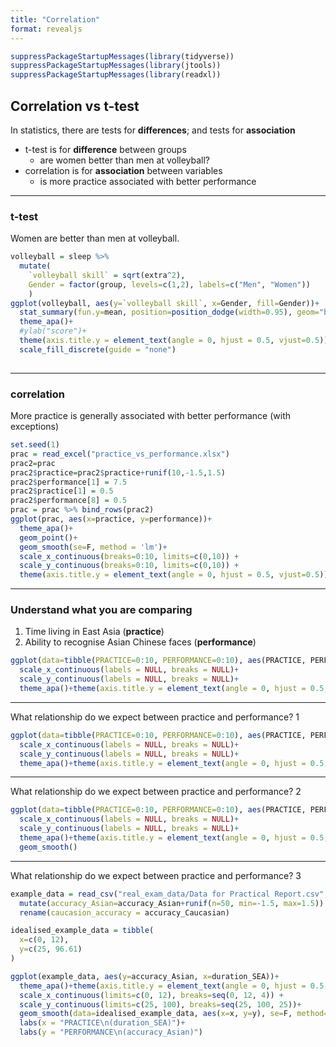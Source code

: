 ```yaml
---
title: "Correlation"
format: revealjs
---
```


```r
suppressPackageStartupMessages(library(tidyverse))
suppressPackageStartupMessages(library(jtools))
suppressPackageStartupMessages(library(readxl))
```


## Correlation vs t-test

In statistics, there are tests for __differences__; and tests for __association__

* t-test is for __difference__ between groups
  * are women better than men at volleyball?
* correlation is for __association__ between variables
  * is more practice associated with better performance

---

### t-test

Women are better than men at volleyball.

```r
volleyball = sleep %>% 
  mutate(
    `volleyball skill` = sqrt(extra^2),
    Gender = factor(group, levels=c(1,2), labels=c("Men", "Women"))
    )
ggplot(volleyball, aes(y=`volleyball skill`, x=Gender, fill=Gender))+
  stat_summary(fun.y=mean, position=position_dodge(width=0.95), geom="bar")+
  theme_apa()+
  #ylab("score")+
  theme(axis.title.y = element_text(angle = 0, hjust = 0.5, vjust=0.5))+
  scale_fill_discrete(guide = "none")
  
```

---

### correlation

More practice is generally associated with better performance (with exceptions)

```r
set.seed(1)
prac = read_excel("practice_vs_performance.xlsx") 
prac2=prac
prac2$practice=prac2$practice+runif(10,-1.5,1.5)
prac2$performance[1] = 7.5
prac2$practice[1] = 0.5
prac2$performance[8] = 0.5
prac = prac %>% bind_rows(prac2)
ggplot(prac, aes(x=practice, y=performance))+
  theme_apa()+
  geom_point()+
  geom_smooth(se=F, method = 'lm')+
  scale_x_continuous(breaks=0:10, limits=c(0,10)) +
  scale_y_continuous(breaks=0:10, limits=c(0,10)) +
  theme(axis.title.y = element_text(angle = 0, hjust = 0.5, vjust=0.5))
```

---


### Understand what you are comparing

1. Time living in East Asia (__practice__)
2. Ability to recognise Asian Chinese faces (__performance__)


```r
ggplot(data=tibble(PRACTICE=0:10, PERFORMANCE=0:10), aes(PRACTICE, PERFORMANCE))+
  scale_x_continuous(labels = NULL, breaks = NULL)+
  scale_y_continuous(labels = NULL, breaks = NULL)+
  theme_apa()+theme(axis.title.y = element_text(angle = 0, hjust = 0.5, vjust=0.5))
```

---

What relationship do we expect between practice and performance? 1

```r
ggplot(data=tibble(PRACTICE=0:10, PERFORMANCE=0:10), aes(PRACTICE, PERFORMANCE))+
  scale_x_continuous(labels = NULL, breaks = NULL)+
  scale_y_continuous(labels = NULL, breaks = NULL)+
  theme_apa()+theme(axis.title.y = element_text(angle = 0, hjust = 0.5, vjust=0.5))
```

---

What relationship do we expect between practice and performance? 2

```r
ggplot(data=tibble(PRACTICE=0:10, PERFORMANCE=0:10), aes(PRACTICE, PERFORMANCE))+
  scale_x_continuous(labels = NULL, breaks = NULL)+
  scale_y_continuous(labels = NULL, breaks = NULL)+
  theme_apa()+theme(axis.title.y = element_text(angle = 0, hjust = 0.5, vjust=0.5))+
  geom_smooth()
```

---

What relationship do we expect between practice and performance? 3

```r
example_data = read_csv("real_exam_data/Data for Practical Report.csv", show_col_types = F) %>% 
  mutate(accuracy_Asian=accuracy_Asian+runif(n=50, min=-1.5, max=1.5)) %>% 
  rename(caucasion_accuracy = accuracy_Caucasian)

idealised_example_data = tibble(
  x=c(0, 12),
  y=c(25, 96.61)
)
```


```r
ggplot(example_data, aes(y=accuracy_Asian, x=duration_SEA))+
  theme_apa()+theme(axis.title.y = element_text(angle = 0, hjust = 0.5, vjust=0.5))+
  scale_x_continuous(limits=c(0, 12), breaks=seq(0, 12, 4)) +
  scale_y_continuous(limits=c(25, 100), breaks=seq(25, 100, 25))+
  geom_smooth(data=idealised_example_data, aes(x=x, y=y), se=F, method='lm', color='grey')+
  labs(x = "PRACTICE\n(duration_SEA)")+
  labs(y = "PERFORMANCE\n(accuracy_Asian)")
```


